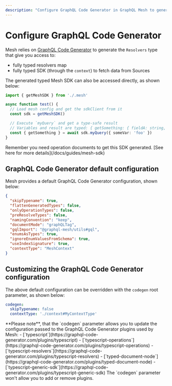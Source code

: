 ```yaml
---
description: "Configure GraphQL Code Generator in GraphQL Mesh to generate fully typed resolvers and SDK. Use the default configuration or customize it to fit your needs. #GraphQL #Mesh"
---
```


# Configure GraphQL Code Generator

Mesh relies on [GraphQL Code Generator](https://graphql-code-generator.com) to generate the
`Resolvers` type that give you access to:

- fully typed resolvers map
- fully typed SDK (through the `context`) to fetch data from Sources

The generated typed Mesh SDK can also be accessed directly, as shown below:

```ts filename="test.ts"
import { getMeshSDK } from './.mesh'

async function test() {
  // Load mesh config and get the sdkClient from it
  const sdk = getMeshSDK()

  // Execute `myQuery` and get a type-safe result
  // Variables and result are typed: { getSomething: { fieldA: string, fieldB: number }, errors?: GraphQLError[] }
  const { getSomething } = await sdk.myQuery({ someVar: 'foo' })
}
```

<Callout>
  Remember you need operation documents to get this SDK generated. [See here for more
  details](/docs/guides/mesh-sdk)
</Callout>

## GraphQL Code Generator default configuration

Mesh provides a default GraphQL Code Generator configuration, shown below:

```json
{
  "skipTypename": true,
  "flattenGeneratedTypes": false,
  "onlyOperationTypes": false,
  "preResolveTypes": false,
  "namingConvention": "keep",
  "documentMode": "graphQLTag",
  "gqlImport": "@graphql-mesh/utils#gql",
  "enumsAsTypes": true,
  "ignoreEnumValuesFromSchema": true,
  "useIndexSignature": true,
  "contextType": "MeshContext"
}
```

## Customizing the GraphQL Code Generator configuration

The above default configuration can be overridden with the `codegen` root parameter, as shown below:

```yaml filename=".meshrc.yaml"
codegen:
  skipTypename: false
  contextType: './context#MyContextType'
```

<Callout>
**Please note**, that the `codegen` parameter allows you to update the configuration passed to the GraphQL Code Generator plugins used by Mesh:
- [`typescript`](https://graphql-code-generator.com/plugins/typescript)
- [`typescript-operations`](https://graphql-code-generator.com/plugins/typescript-operations)
- [`typescript-resolvers`](https://graphql-code-generator.com/plugins/typescript-resolvers)
- [`typed-document-node`](https://graphql-code-generator.com/plugins/typed-document-node)
- [`typescript-generic-sdk`](https://graphql-code-generator.com/plugins/typescript-generic-sdk)

</Callout>

<Callout emoji="⚠️" type="warning">
  The `codegen` parameter won't allow you to add or remove plugins.
</Callout>
